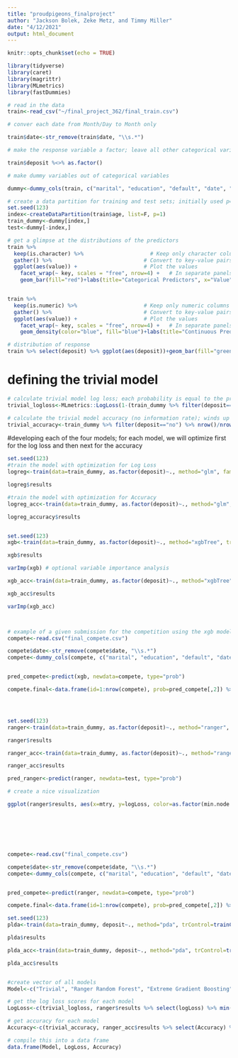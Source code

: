 ```yaml
---
title: "proudpigeons_finalproject"
author: "Jackson Bolek, Zeke Metz, and Timmy Miller"
date: "4/12/2021"
output: html_document
---
```


```r
knitr::opts_chunk$set(echo = TRUE)
```

```r
library(tidyverse)
library(caret)
library(magrittr)
library(MLmetrics)
library(fastDummies)
```


```r
# read in the data
train<-read_csv("~/final_project_362/final_train.csv")

# conver each date from Month/Day to Month only

train$date<-str_remove(train$date, "\\s.*")

# make the response variable a factor; leave all other categorical variables as characters for facet_wrap

train$deposit %<>% as.factor() 

# make dummy variables out of categorical variables

dummy<-dummy_cols(train, c("marital", "education", "default", "date", "contact_type", "prev_outcome", "loan"), remove_selected_columns = T)

# create a data partition for training and test sets; initially used p=.75 but wound up using the entire training set so that we could maximize model accuracy; this can be cut but I think it is a good feature to keep if you want to make a separate test set
set.seed(123)
index<-createDataPartition(train$age, list=F, p=1)
train_dummy<-dummy[index,]
test<-dummy[-index,]

# get a glimpse at the distributions of the predictors 
train %>%
  keep(is.character) %>%                     # Keep only character columns
  gather() %>%                             # Convert to key-value pairs
  ggplot(aes(value)) +                     # Plot the values
    facet_wrap(~ key, scales = "free", nrow=4) +   # In separate panels
    geom_bar(fill="red")+labs(title="Categorical Predictors", x="Value", y="Count")+theme(plot.title = element_text(hjust = 0.5))


train %>%
  keep(is.numeric) %>%                     # Keep only numeric columns
  gather() %>%                             # Convert to key-value pairs
  ggplot(aes(value)) +                     # Plot the values
    facet_wrap(~ key, scales = "free", nrow=4) +   # In separate panels
    geom_density(color="blue", fill="blue")+labs(title="Continuous Predictors", x="Value", y="Density")+theme(plot.title = element_text(hjust = 0.5))

# distribution of response
train %>% select(deposit) %>% ggplot(aes(deposit))+geom_bar(fill="green")+labs(title="Response Variable", x="Deposit", y="Count")+theme(plot.title = element_text(hjust = 0.5))


```




# defining the trivial model
```r
# calculate trivial model log loss; each probability is equal to the probability of "yes" instances in the training data; winds up being .52
trivial_logloss<-MLmetrics::LogLoss(1-(train_dummy %>% filter(deposit=="no") %>% nrow()/nrow(train_dummy)), ifelse(train_dummy$deposit=="yes", 1,0))

# calculate the trivial model accuracy (no information rate); winds up being .78
trivial_accuracy<-train_dummy %>% filter(deposit=="no") %>% nrow()/nrow(train_dummy) 


```






#developing each of the four models; for each model, we will optimize first for the log loss and then next for the accuracy

```r
set.seed(123)
#train the model with optimization for Log Loss
logreg<-train(data=train_dummy, as.factor(deposit)~., method="glm", family="binomial", trControl=trainControl("cv", number=5, verbose=T, classProbs=TRUE, summaryFunction=mnLogLoss), metric="logLoss")

logreg$results

#train the model with optimization for Accuracy
logreg_acc<-train(data=train_dummy, as.factor(deposit)~., method="glm", family="binomial", trControl=trainControl("cv", number=5, verbose=T))

logreg_accuracy$results



```



```r
set.seed(123)
xgb<-train(data=train_dummy, as.factor(deposit)~., method="xgbTree", trControl=trainControl(method="cv", number=5, verbose=T, classProbs=TRUE, summaryFunction=mnLogLoss), tuneGrid=expand.grid(eta=.01, max_depth=6, gamma=0, colsample_bytree=.8, subsample=.8, nrounds=seq(10,1400,10), min_child_weight=4), metric="logLoss")

xgb$results

varImp(xgb) # optional variable importance analysis 

xgb_acc<-train(data=train_dummy, as.factor(deposit)~., method="xgbTree", trControl=trainControl(method="cv", number=5, verbose=T), tuneGrid=expand.grid(eta=.01, max_depth=6, gamma=0, colsample_bytree=.8, subsample=.8, nrounds=seq(10,1400,10), min_child_weight=4))

xgb_acc$results

varImp(xgb_acc)



# example of a given submission for the competition using the xgb model
compete<-read.csv("final_compete.csv")

compete$date<-str_remove(compete$date, "\\s.*")
compete<-dummy_cols(compete, c("marital", "education", "default", "date", "contact_type", "prev_outcome", "loan"), remove_selected_columns = T, remove_first_dummy = T)


pred_compete<-predict(xgb, newdata=compete, type="prob")

compete.final<-data.frame(id=1:nrow(compete), prob=pred_compete[,2]) %>% write_csv(file="proudpigeons_5")





```



```r
set.seed(123)
ranger<-train(data=train_dummy, as.factor(deposit)~., method="ranger", trControl=trainControl(method="cv", number=5, verbose=T, classProbs=T, summaryFunction=mnLogLoss), tuneGrid=expand.grid(mtry=6:12, min.node.size=c(1,2,3), splitrule="gini"), metric="logLoss")

ranger$results

ranger_acc<-train(data=train_dummy, as.factor(deposit)~., method="ranger", trControl=trainControl(method="cv", number=5, verbose=T), tuneGrid=expand.grid(mtry=6:12, min.node.size=c(1,2,3), splitrule="gini"))

ranger_acc$results

pred_ranger<-predict(ranger, newdata=test, type="prob")

# create a nice visualization

ggplot(ranger$results, aes(x=mtry, y=logLoss, color=as.factor(min.node.size)))+geom_line()+labs(title="Tuning Hyperparameters for the Random Forest Model\n (using the Ranger package with 5-fold CV)", x="Number of Predictors Available at Each Node", color="Minimum Node Size", y="Log Loss")+theme(plot.title = element_text(hjust = 0.5))







compete<-read.csv("final_compete.csv")

compete$date<-str_remove(compete$date, "\\s.*")
compete<-dummy_cols(compete, c("marital", "education", "default", "date", "contact_type", "prev_outcome", "loan"), remove_selected_columns = T)


pred_compete<-predict(ranger, newdata=compete, type="prob")

compete.final<-data.frame(id=1:nrow(compete), prob=pred_compete[,2]) %>% write_csv(file="proudpigeons_7")

```



```r
set.seed(123)
plda<-train(data=train_dummy, deposit~., method="pda", trControl=trainControl(method="cv", number=5, verbose=T, classProbs=T, summaryFunction = mnLogLoss), metric="logLoss", tuneGrid=expand.grid(lambda=seq(0, 500, 10)))

plda$results

plda_acc<-train(data=train_dummy, deposit~., method="pda", trControl=trainControl(method="cv", number=5, verbose=T), tuneGrid=expand.grid(lambda=seq(0, 500, 10)))

plda_acc$results



```



```r
#create vector of all models
Model<-c("Trivial", "Ranger Random Forest", "Extreme Gradient Boosting", "Penalized LDA", "Logistic Regression")

# get the log loss scores for each model
LogLoss<-c(trivial_logloss, ranger$results %>% select(logLoss) %>% min(), xgb$results %>% select(logLoss) %>% min(), plda$results %>% select(logLoss) %>% min(na.rm=T), logreg$results %>% select(logLoss) %>% min())

# get accuracy for each model
Accuracy<-c(trivial_accuracy, ranger_acc$results %>% select(Accuracy) %>% min(), xgb_acc$results %>% select(Accuracy) %>% min(), plda_acc$results %>% select(Accuracy) %>% min(na.rm=T), logreg_acc$results %>% select(Accuracy) %>% min() )

# compile this into a data frame
data.frame(Model, LogLoss, Accuracy)
```

